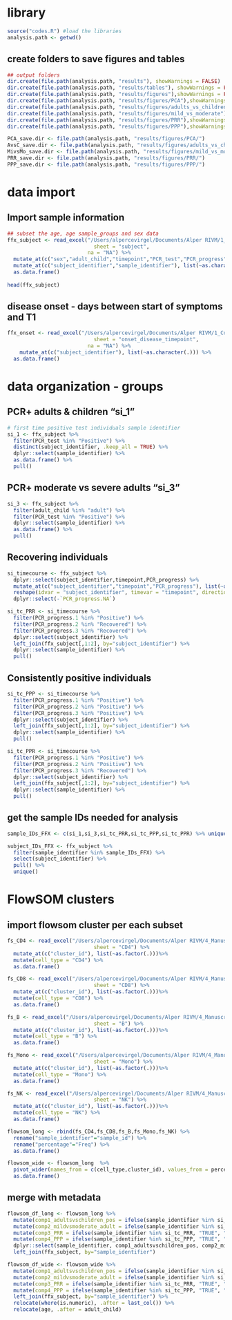 # library
```r
source("codes.R") #load the libraries
analysis.path <- getwd()
```

## create folders to save figures and tables
```r
## output folders
dir.create(file.path(analysis.path, "results"), showWarnings = FALSE)
dir.create(file.path(analysis.path, "results/tables"), showWarnings = FALSE)
dir.create(file.path(analysis.path, "results/figures"),showWarnings = FALSE)
dir.create(file.path(analysis.path, "results/figures/PCA"),showWarnings = FALSE)
dir.create(file.path(analysis.path, "results/figures/adults_vs_children"),showWarnings = FALSE)
dir.create(file.path(analysis.path, "results/figures/mild_vs_moderate"),showWarnings = FALSE)
dir.create(file.path(analysis.path, "results/figures/PRR"),showWarnings = FALSE)
dir.create(file.path(analysis.path, "results/figures/PPP"),showWarnings = FALSE)

PCA_save.dir <- file.path(analysis.path, "results/figures/PCA/")
AvsC_save.dir <- file.path(analysis.path, "results/figures/adults_vs_children/")
MivsMo_save.dir <- file.path(analysis.path, "results/figures/mild_vs_moderate/")
PRR_save.dir <- file.path(analysis.path, "results/figures/PRR/")
PPP_save.dir <- file.path(analysis.path, "results/figures/PPP/")
```

# data import
## Import sample information
```r
## subset the age, age sample_groups and sex data 
ffx_subject <- read_excel("/Users/alpercevirgel/Documents/Alper RIVM/1_Complete_analysis_per_project/FFX PBMC/metadata/FFX_database.xlsx",
                            sheet = "subject",
                          na = "NA") %>% 
  mutate_at(c("sex","adult_child","timepoint","PCR_test","PCR_progress","severity_score","severity_text","severity_merged","assay_timepoint"), list(~factor(.))) %>%
  mutate_at(c("subject_identifier","sample_identifier"), list(~as.character(.))) %>% 
  as.data.frame()
  
head(ffx_subject)
```

## disease onset - days between start of symptoms and T1
```r
ffx_onset <- read_excel("/Users/alpercevirgel/Documents/Alper RIVM/1_Complete_analysis_per_project/FFX PBMC/metadata/FFX_database.xlsx",
                            sheet = "onset_disease_timepoint",
                          na = "NA") %>%
    mutate_at(c("subject_identifier"), list(~as.character(.))) %>% 
  as.data.frame()
```

# data organization - groups
## PCR+ adults & children "si_1" 
```r
# first time positive test individuals sample identifier
si_1 <- ffx_subject %>% 
  filter(PCR_test %in% "Positive") %>%
  distinct(subject_identifier, .keep_all = TRUE) %>%
  dplyr::select(sample_identifier) %>%
  as.data.frame() %>%
  pull()
```

## PCR+ moderate vs severe adults "si_3" 
```r
si_3 <- ffx_subject %>%
  filter(adult_child %in% "adult") %>%
  filter(PCR_test %in% "Positive") %>%
  dplyr::select(sample_identifier) %>%
  as.data.frame() %>%
  pull()
```

## Recovering individuals
```r
si_timecourse <- ffx_subject %>%
  dplyr::select(subject_identifier,timepoint,PCR_progress) %>%
  mutate_at(c("subject_identifier","timepoint","PCR_progress"), list(~as.character(.))) %>%
  reshape(idvar = "subject_identifier", timevar = "timepoint", direction = "wide") %>%
  dplyr::select(-`PCR_progress.NA`)

si_tc_PRR <- si_timecourse %>%
  filter(PCR_progress.1 %in% "Positive") %>%
  filter(PCR_progress.2 %in% "Recovered") %>%
  filter(PCR_progress.3 %in% "Recovered") %>%
  dplyr::select(subject_identifier) %>%
  left_join(ffx_subject[,1:2], by="subject_identifier") %>%
  dplyr::select(sample_identifier) %>%
  pull()
```

## Consistently positive individuals
```r
si_tc_PPP <- si_timecourse %>%
  filter(PCR_progress.1 %in% "Positive") %>%
  filter(PCR_progress.2 %in% "Positive") %>%
  filter(PCR_progress.3 %in% "Positive") %>%
  dplyr::select(subject_identifier) %>%
  left_join(ffx_subject[,1:2], by="subject_identifier") %>%
  dplyr::select(sample_identifier) %>%
  pull()

si_tc_PPR <- si_timecourse %>%
  filter(PCR_progress.1 %in% "Positive") %>%
  filter(PCR_progress.2 %in% "Positive") %>%
  filter(PCR_progress.3 %in% "Recovered") %>%
  dplyr::select(subject_identifier) %>%
  left_join(ffx_subject[,1:2], by="subject_identifier") %>%
  dplyr::select(sample_identifier) %>%
  pull()
```

## get the sample IDs needed for analysis
```r
sample_IDs_FFX <- c(si_1,si_3,si_tc_PRR,si_tc_PPP,si_tc_PPR) %>% unique() 

subject_IDs_FFX <- ffx_subject %>%
  filter(sample_identifier %in% sample_IDs_FFX) %>%
  select(subject_identifier) %>%
  pull() %>%
  unique()
```


# FlowSOM clusters
## import flowsom cluster per each subset
```r
fs_CD4 <- read_excel("/Users/alpercevirgel/Documents/Alper RIVM/4_Manuscripts/Chapter_5/R_analysis/Analysis/20230330_FlowSOM_allsubsets.xlsx",
                            sheet = "CD4") %>% 
  mutate_at(c("cluster_id"), list(~as.factor(.)))%>% 
  mutate(cell_type = "CD4") %>%
  as.data.frame()

fs_CD8 <- read_excel("/Users/alpercevirgel/Documents/Alper RIVM/4_Manuscripts/Chapter_5/R_analysis/Analysis/20230330_FlowSOM_allsubsets.xlsx",
                            sheet = "CD8") %>% 
  mutate_at(c("cluster_id"), list(~as.factor(.)))%>% 
  mutate(cell_type = "CD8") %>%
  as.data.frame()

fs_B <- read_excel("/Users/alpercevirgel/Documents/Alper RIVM/4_Manuscripts/Chapter_5/R_analysis/Analysis/20230330_FlowSOM_allsubsets.xlsx",
                            sheet = "B") %>% 
  mutate_at(c("cluster_id"), list(~as.factor(.)))%>% 
  mutate(cell_type = "B") %>%
  as.data.frame()

fs_Mono <- read_excel("/Users/alpercevirgel/Documents/Alper RIVM/4_Manuscripts/Chapter_5/R_analysis/Analysis/20230330_FlowSOM_allsubsets.xlsx",
                            sheet = "Mono") %>% 
  mutate_at(c("cluster_id"), list(~as.factor(.)))%>% 
  mutate(cell_type = "Mono") %>%
  as.data.frame()

fs_NK <- read_excel("/Users/alpercevirgel/Documents/Alper RIVM/4_Manuscripts/Chapter_5/R_analysis/Analysis/20230330_FlowSOM_allsubsets.xlsx",
                            sheet = "NK") %>% 
  mutate_at(c("cluster_id"), list(~as.factor(.)))%>% 
  mutate(cell_type = "NK") %>%
  as.data.frame()

flowsom_long <- rbind(fs_CD4,fs_CD8,fs_B,fs_Mono,fs_NK) %>%
  rename("sample_identifier"="sample_id") %>%
  rename("percentage"="Freq") %>%
  as.data.frame()

flowsom_wide <- flowsom_long  %>%
  pivot_wider(names_from = c(cell_type,cluster_id), values_from = percentage) %>%
  as.data.frame()

```

## merge with metadata
```r
flowsom_df_long <- flowsom_long %>%
  mutate(comp1_adultsvschildren_pos = ifelse(sample_identifier %in% si_2, "TRUE", "FALSE")) %>% 
  mutate(comp2_mildvsmoderate_adult = ifelse(sample_identifier %in% si_3, "TRUE", "FALSE")) %>%
  mutate(comp3_PRR = ifelse(sample_identifier %in% si_tc_PRR, "TRUE", "FALSE")) %>% 
  mutate(comp4_PPP = ifelse(sample_identifier %in% si_tc_PPP, "TRUE", "FALSE")) %>%
  dplyr::select(sample_identifier, comp1_adultsvschildren_pos, comp2_mildvsmoderate_adult, comp3_PRR, comp4_PPP, cell_type, cluster_id, percentage) %>%
  left_join(ffx_subject, by="sample_identifier")

flowsom_df_wide <- flowsom_wide %>%
  mutate(comp1_adultsvschildren_pos = ifelse(sample_identifier %in% si_2, "TRUE", "FALSE")) %>% 
  mutate(comp2_mildvsmoderate_adult = ifelse(sample_identifier %in% si_3, "TRUE", "FALSE")) %>%
  mutate(comp3_PRR = ifelse(sample_identifier %in% si_tc_PRR, "TRUE", "FALSE")) %>% 
  mutate(comp4_PPP = ifelse(sample_identifier %in% si_tc_PPP, "TRUE", "FALSE")) %>%
  left_join(ffx_subject, by="sample_identifier") %>%
  relocate(where(is.numeric), .after = last_col()) %>%
  relocate(age, .after = adult_child)
```



